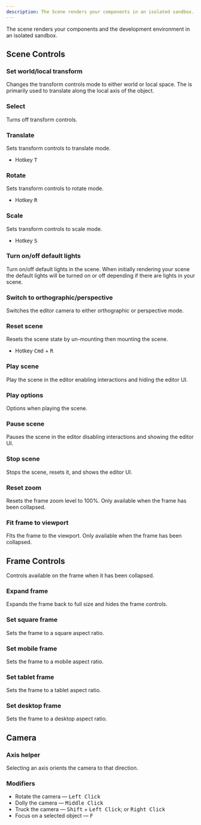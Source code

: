 ```yaml
---
description: The Scene renders your components in an isolated sandbox.
---
```


The scene renders your components and the development environment in an isolated sandbox.

## Scene Controls

### Set world/local transform

Changes the transform controls mode to either world or local space. The is primarily used to translate along the local axis of the object.

### Select

Turns off transform controls.

### Translate

Sets transform controls to translate mode.

- Hotkey <Kbd>T</Kbd>

### Rotate

Sets transform controls to rotate mode.

- Hotkey <Kbd>R</Kbd>

### Scale

Sets transform controls to scale mode.

- Hotkey <Kbd>S</Kbd>

### Turn on/off default lights

Turn on/off default lights in the scene. When initially rendering your scene the default lights will be turned on or off depending if there are lights in your scene.

### Switch to orthographic/perspective

Switches the editor camera to either orthographic or perspective mode.

### Reset scene

Resets the scene state by un-mounting then mounting the scene.

- Hotkey <Kbd>Cmd</Kbd> + <Kbd>R</Kbd>

### Play scene

Play the scene in the editor enabling interactions and hiding the editor UI.

### Play options

Options when playing the scene.

### Pause scene

Pauses the scene in the editor disabling interactions and showing the editor UI.

### Stop scene

Stops the scene, resets it, and shows the editor UI.

### Reset zoom

Resets the frame zoom level to 100%. Only available when the frame has been collapsed.

### Fit frame to viewport

FIts the frame to the viewport. Only available when the frame has been collapsed.

## Frame Controls

Controls available on the frame when it has been collapsed.

### Expand frame

Expands the frame back to full size and hides the frame controls.

### Set square frame

Sets the frame to a square aspect ratio.

### Set mobile frame

Sets the frame to a mobile aspect ratio.

### Set tablet frame

Sets the frame to a tablet aspect ratio.

### Set desktop frame

Sets the frame to a desktop aspect ratio.

## Camera

### Axis helper

Selecting an axis orients the camera to that direction.

### Modifiers

- Rotate the camera — <Kbd>Left Click</Kbd>
- Dolly the camera — <Kbd>Middle Click</Kbd>
- Truck the camera — <Kbd>Shift</Kbd> + <Kbd>Left Click</Kbd>; or <Kbd>Right Click</Kbd>
- Focus on a selected object — <Kbd>F</Kbd>
